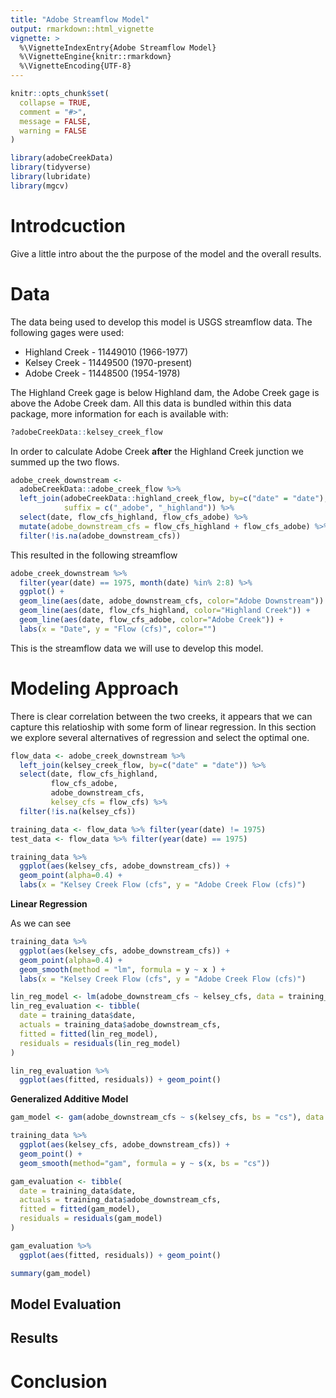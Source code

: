 ```yaml
---
title: "Adobe Streamflow Model"
output: rmarkdown::html_vignette
vignette: >
  %\VignetteIndexEntry{Adobe Streamflow Model}
  %\VignetteEngine{knitr::rmarkdown}
  %\VignetteEncoding{UTF-8}
---
```


```r
knitr::opts_chunk$set(
  collapse = TRUE,
  comment = "#>", 
  message = FALSE, 
  warning = FALSE
)
```

```r
library(adobeCreekData)
library(tidyverse)
library(lubridate)
library(mgcv)
```

# Introdcuction 

Give a little intro about the the purpose of the model and the overall results.

# Data

The data being used to develop this model is USGS streamflow data. The following 
gages were used:

* Highland Creek - 11449010 (1966-1977)
* Kelsey Creek - 11449500 (1970-present)
* Adobe Creek - 11448500 (1954-1978)

The Highland Creek gage is below Highland dam, the Adobe Creek gage is above the 
Adobe Creek dam. All this data is bundled within this data package, more information 
for each is available with: 

```r
?adobeCreekData::kelsey_creek_flow
```

In order to calculate Adobe Creek **after** the Highland Creek junction we summed 
up the two flows. 

```r
adobe_creek_downstream <- 
  adobeCreekData::adobe_creek_flow %>% 
  left_join(adobeCreekData::highland_creek_flow, by=c("date" = "date"), 
            suffix = c("_adobe", "_highland")) %>% 
  select(date, flow_cfs_highland, flow_cfs_adobe) %>% 
  mutate(adobe_downstream_cfs = flow_cfs_highland + flow_cfs_adobe) %>% 
  filter(!is.na(adobe_downstream_cfs))
```

This resulted in the following streamflow

```r
adobe_creek_downstream %>% 
  filter(year(date) == 1975, month(date) %in% 2:8) %>% 
  ggplot() + 
  geom_line(aes(date, adobe_downstream_cfs, color="Adobe Downstream")) + 
  geom_line(aes(date, flow_cfs_highland, color="Highland Creek")) + 
  geom_line(aes(date, flow_cfs_adobe, color="Adobe Creek")) + 
  labs(x = "Date", y = "Flow (cfs)", color="")
```

This is the streamflow data we will use to develop this model.

# Modeling Approach

There is clear correlation between the two creeks, it appears that we can capture
this relatioship with some form of linear regression. In this section we explore
several alternatives of regression and select the optimal one.

```r
flow_data <- adobe_creek_downstream %>% 
  left_join(kelsey_creek_flow, by=c("date" = "date")) %>% 
  select(date, flow_cfs_highland, 
         flow_cfs_adobe, 
         adobe_downstream_cfs, 
         kelsey_cfs = flow_cfs) %>% 
  filter(!is.na(kelsey_cfs))

training_data <- flow_data %>% filter(year(date) != 1975)
test_data <- flow_data %>% filter(year(date) == 1975)
```

```r
training_data %>% 
  ggplot(aes(kelsey_cfs, adobe_downstream_cfs)) + 
  geom_point(alpha=0.4) + 
  labs(x = "Kelsey Creek Flow (cfs", y = "Adobe Creek Flow (cfs)")
```

**Linear Regression**

As we can see

```r
training_data %>% 
  ggplot(aes(kelsey_cfs, adobe_downstream_cfs)) + 
  geom_point(alpha=0.4) + 
  geom_smooth(method = "lm", formula = y ~ x ) + 
  labs(x = "Kelsey Creek Flow (cfs", y = "Adobe Creek Flow (cfs)") 
```

```r
lin_reg_model <- lm(adobe_downstream_cfs ~ kelsey_cfs, data = training_data)
lin_reg_evaluation <- tibble(
  date = training_data$date, 
  actuals = training_data$adobe_downstream_cfs, 
  fitted = fitted(lin_reg_model), 
  residuals = residuals(lin_reg_model)
)
```

```r
lin_reg_evaluation %>% 
  ggplot(aes(fitted, residuals)) + geom_point()
```

**Generalized Additive Model**

```r
gam_model <- gam(adobe_downstream_cfs ~ s(kelsey_cfs, bs = "cs"), data = training_data)
```

```r
training_data %>% 
  ggplot(aes(kelsey_cfs, adobe_downstream_cfs)) +
  geom_point() + 
  geom_smooth(method="gam", formula = y ~ s(x, bs = "cs"))
```

```r
gam_evaluation <- tibble(
  date = training_data$date, 
  actuals = training_data$adobe_downstream_cfs, 
  fitted = fitted(gam_model), 
  residuals = residuals(gam_model)
)

gam_evaluation %>% 
  ggplot(aes(fitted, residuals)) + geom_point()

summary(gam_model)
```

## Model Evaluation 

## Results

# Conclusion

